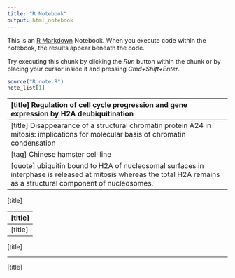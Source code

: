 ```yaml
---
title: "R Notebook"
output: html_notebook
---
```


This is an [R Markdown](http://rmarkdown.rstudio.com) Notebook. When you execute code within the notebook, the results appear beneath the code. 

Try executing this chunk by clicking the *Run* button within the chunk or by placing your cursor inside it and pressing *Cmd+Shift+Enter*. 

```r
source("R_note.R")
note_list[1]
```

------------------------------------------------------------------------------------------
[title]
Regulation of cell cycle progression and gene expression by H2A deubiquitination

[tag]
HeLa stable cell lines; Flag–H2A was purification


[group]
cell cycle; H2Aub

[summary]
first H2A deubiquitinatase characterization. HeLa cell might have different H2Aub propagation to mESC

[quote]
ubH2A levels begin to decrease when cells enterMphase (7 h), reach very low levels when cells are in M phase (9 h), start to recover as cells exit from M phase (10–11 h), and are restored to normal levels when cells enter G1/S (12–18 h; Fig. 3c, first panel, and Supplementary Fig. 8a).
[?] How H2Aub changes in cell cycle phases

------------------------------------------------------------------------------------------
[title]
Disappearance of a structural chromatin protein A24 in mitosis: implications for molecular basis of chromatin condensation

[tag]
Chinese hamster cell line

[quote]
ubiquitin bound to H2A of nucleosomal surfaces in interphase is released at mitosis whereas the total H2A remains as a structural component of nucleosomes.

------------------------------------------------------------------------------------------
[title]


------------------------------------------------------------------------------------------
[title]


------------------------------------------------------------------------------------------
[title]


------------------------------------------------------------------------------------------
[title]


------------------------------------------------------------------------------------------
[title]